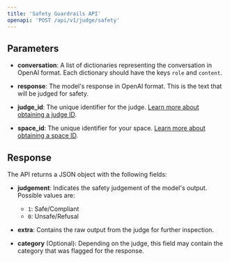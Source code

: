 ```yaml
---
title: 'Safety Guardrails API'
openapi: 'POST /api/v1/judge/safety'
---
```


## Parameters

- **conversation**: A list of dictionaries representing the conversation in OpenAI format. Each dictionary should have the keys `role` and `content`.

- **response**: The model's response in OpenAI format. This is the text that will be judged for safety.

- **judge_id**: The unique identifier for the judge. [Learn more about obtaining a judge ID](/essentials/get_judge_id).

- **space_id**: The unique identifier for your space. [Learn more about obtaining a space ID](/essentials/get_space_id).

## Response

The API returns a JSON object with the following fields:

- **judgement**: Indicates the safety judgement of the model's output. Possible values are:
  - `1`: Safe/Compliant
  - `0`: Unsafe/Refusal

- **extra**: Contains the raw output from the judge for further inspection.

- **category** (Optional): Depending on the judge, this field may contain the category that was flagged for the response.